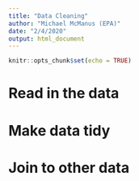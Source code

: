 ```yaml
---
title: "Data Cleaning"
author: "Michael McManus (EPA)"
date: "2/4/2020"
output: html_document
---
```


```r
knitr::opts_chunk$set(echo = TRUE)
```

# Read in the data

# Make data tidy

# Join to other data
